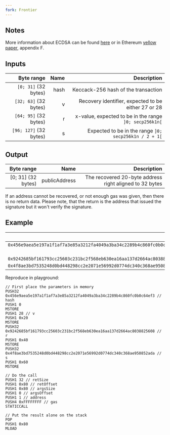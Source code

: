 ```yaml
---
fork: Frontier
---
```


## Notes

More information about ECDSA can be found [here](https://en.wikipedia.org/wiki/Elliptic_Curve_Digital_Signature_Algorithm) or in Ethereum [yellow paper](https://ethereum.github.io/yellowpaper/paper.pdf), appendix F.

## Inputs

| Byte range | Name | Description |
|-----------:|-----:|------------:|
| `[0; 31]` (32 bytes) | hash | Keccack-256 hash of the transaction |
| `[32; 63]` (32 bytes) | v | Recovery identifier, expected to be either 27 or 28 |
| `[64; 95]` (32 bytes) | r | x-value, expected to be in the range `]0; secp256k1n[` |
| `[96; 127]` (32 bytes) | s | Expected to be in the range `]0; secp256k1n / 2 + 1[` |

## Output

| Byte range | Name | Description |
|-----------:|-----:|------------:|
| [0; 31] (32 bytes) | publicAddress | The recovered 20-byte address right aligned to 32 bytes |

If an address cannot be recovered, or not enough gas was given, then there is no return data. Please note, that the return is the address that issued the signature but it won't verify the signature.
 
## Example

| Input | Output |
|------:|-------:|
| `0x456e9aea5e197a1f1af7a3e85a3212fa4049a3ba34c2289b4c860fc0b0c64ef3` | `0x7156526fbd7a3c72969b54f64e42c10fbb768c8a` |
| `28` | |
| `0x9242685bf161793cc25603c231bc2f568eb630ea16aa137d2664ac8038825608` | |
| `0x4f8ae3bd7535248d0bd448298cc2e2071e56992d0774dc340c368ae950852ada` | |

Reproduce in playground:

    // First place the parameters in memory
    PUSH32 0x456e9aea5e197a1f1af7a3e85a3212fa4049a3ba34c2289b4c860fc0b0c64ef3 // hash
    PUSH1 0
    MSTORE
    PUSH1 28 // v
    PUSH1 0x20
    MSTORE
    PUSH32 0x9242685bf161793cc25603c231bc2f568eb630ea16aa137d2664ac8038825608 // r
    PUSH1 0x40
    MSTORE
    PUSH32 0x4f8ae3bd7535248d0bd448298cc2e2071e56992d0774dc340c368ae950852ada // s
    PUSH1 0x60
    MSTORE

    // Do the call
    PUSH1 32 // retSize
    PUSH1 0x80 // retOffset
    PUSH1 0x80 // argsSize
    PUSH1 0 // argsOffset
    PUSH1 1 // address
    PUSH4 0xFFFFFFFF // gas
    STATICCALL

    // Put the result alone on the stack
    POP
    PUSH1 0x80
    MLOAD
